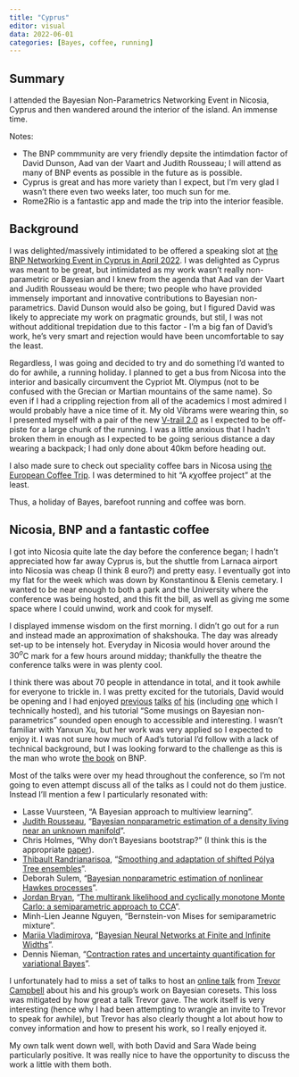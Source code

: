 ```yaml
---
title: "Cyprus"
editor: visual
data: 2022-06-01
categories: [Bayes, coffee, running]
---
```


## Summary

I attended the Bayesian Non-Parametrics Networking Event in Nicosia, Cyprus and then wandered around the interior of the island. An immense time.

Notes:

-   The BNP commmunity are very friendly depsite the intimdation factor of David Dunson, Aad van der Vaart and Judith Rousseau; I will attend as many of BNP events as possible in the future as is possible.
-   Cyprus is great and has more variety than I expect, but I'm very glad I wasn't there even two weeks later, too much sun for me.
-   Rome2Rio is a fantastic app and made the trip into the interior feasible.

## Background

I was delighted/massively intimidated to be offered a speaking slot at [the BNP Networking Event in Cyprus in April 2022](http://cyprusconferences.org/bnp2022/). I was delighted as Cyprus was meant to be great, but intimidated as my work wasn't really non-parametric or Bayesian and I knew from the agenda that Aad van der Vaart and Judith Rousseau would be there; two people who have provided immensely important and innovative contributions to Bayesian non-parametrics. David Dunson would also be going, but I figured David was likely to appreciate my work on pragmatic grounds, but stil, I was not without additional trepidation due to this factor - I'm a big fan of David's work, he's very smart and rejection would have been uncomfortable to say the least.

Regardless, I was going and decided to try and do something I'd wanted to do for awhile, a running holiday. I planned to get a bus from Nicosa into the interior and basically circumvent the Cypriot Mt. Olympus (not to be confused with the Grecian or Martian mountains of the same name). So even if I had a crippling rejection from all of the academics I most admired I would probably have a nice time of it. My old Vibrams were wearing thin, so I presented myself with a pair of the new [V-trail 2.0](https://www.vibrams.co.uk/products/v-trail-2-0-mens-black) as I expected to be off-piste for a large chunk of the running. I was a little anxious that I hadn't broken them in enough as I expected to be going serious distance a day wearing a backpack; I had only done about 40km before heading out.

I also made sure to check out speciality coffee bars in Nicosa using [the European Coffee Trip](https://europeancoffeetrip.com/city-guides/). I was determined to hit "A $\kappa\chi$offee project" at the least.

Thus, a holiday of Bayes, barefoot running and coffee was born.

## Nicosia, BNP and a fantastic coffee

I got into Nicosia quite late the day before the conference began; I hadn't appreciated how far away Cyprus is, but the shuttle from Larnaca airport into Nicosia was cheap (I think 8 euro?) and pretty easy. I eventually got into my flat for the week which was down by Konstantinou & Elenis cemetary. I wanted to be near enough to both a park and the University where the conference was being hosted, and this fit the bill, as well as giving me some space where I could unwind, work and cook for myself.

I displayed immense wisdom on the first morning. I didn't go out for a run and instead made an approximation of shakshouka. The day was already set-up to be intensely hot. Everyday in Nicosia would hover around the $30^o$C mark for a few hours around midday; thankfully the theatre the conference talks were in was plenty cool.

I think there was about 70 people in attendance in total, and it took awhile for everyone to trickle in. I was pretty excited for the tutorials, David would be opening and I had enjoyed [previous](https://www.youtube.com/watch?v=swC2i2h7R5Y) [talks](https://www.youtube.com/watch?v=UYp2GGo2KKU) [of](https://www.youtube.com/watch?v=ewUbZe7r4HA) [his](https://www.youtube.com/watch?v=1-_0X1AsrNk) (including [one](https://www.youtube.com/watch?v=scKQy9LdKhk) which I technically hosted), and his tutorial "Some musings on Bayesian non-parametrics" sounded open enough to accessible and interesting. I wasn't familiar with Yanxun Xu, but her work was very applied so I expected to enjoy it. I was not sure how much of Aad's tutorial I'd follow with a lack of technical background, but I was looking forward to the challenge as this is the man who wrote [the book](https://www-cambridge-org.ezp.lib.cam.ac.uk/gb/academic/subjects/statistics-probability/statistical-theory-and-methods/fundamentals-nonparametric-bayesian-inference?format=HB&isbn=9780521878265) on BNP.

Most of the talks were over my head throughout the conference, so I'm not going to even attempt discuss all of the talks as I could not do them justice. Instead I'll mention a few I particularly resonated with:

-   Lasse Vuursteen, "A Bayesian approach to multiview learning".
-   [Judith Rousseau](https://www.stats.ox.ac.uk/~rousseau/), "[Bayesian nonparametric estimation of a density living near an unknown manifold](https://arxiv.org/abs/2205.15717)".
-   Chris Holmes, "Why don't Bayesians bootstrap?" (I think this is the appropriate [paper](https://academic-oup-com.ezp.lib.cam.ac.uk/biomet/article/106/2/465/5385582)).
-   [Thibault Randrianarisoa](https://thibaultrandrianarisoa.netlify.app/), "[Smoothing and adaptation of shifted Pólya Tree ensembles](https://arxiv.org/abs/2010.12299)".
-   Deborah Sulem, "[Bayesian nonparametric estimation of nonlinear Hawkes processes](https://arxiv.org/abs/2103.17164)".
-   [Jordan Bryan](https://j-g-b.github.io/), "[The multirank likelihood and cyclically monotone Monte Carlo: a semiparametric approach to CCA](https://arxiv.org/abs/2112.07465)".
-   Minh-Lien Jeanne Nguyen, "Bernstein-von Mises for semiparametric mixture".
-   [Mariia Vladimirova](https://sites.google.com/site/mrvladimirova), "[Bayesian Neural Networks at Finite and Infinite Widths](https://proceedings.mlr.press/v157/vladimirova21a.html)".
-   Dennis Nieman, "[Contraction rates and uncertainty quantification for variational Bayes](https://www.jmlr.org/papers/volume23/21-1128/21-1128.pdf)".

I unfortunately had to miss a set of talks to host an [online talk](https://www.youtube.com/watch?v=rUKuzhrHJE8) from [Trevor Campbell](https://trevorcampbell.me/) about his and his group's work on Bayesian coresets. This loss was mitigated by how great a talk Trevor gave. The work itself is very interesting (hence why I had been attempting to wrangle an invite to Trevor to speak for awhile), but Trevor has also clearly thought a lot about how to convey information and how to present his work, so I really enjoyed it.

My own talk went down well, with both David and Sara Wade being particularly positive. It was really nice to have the opportunity to discuss the work a little with them both.
